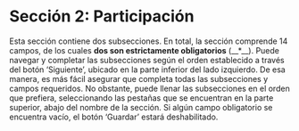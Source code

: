 # Sección 2: Participación  {.unnumbered}
Esta sección contiene dos subsecciones. En total, la sección comprende 14 campos, de los cuales **dos son estrictamente obligatorios** (__*__).
Puede navegar y completar las subsecciones según el orden establecido a través del botón ‘Siguiente’, ubicado en la parte inferior del lado izquierdo. De esa manera, es más fácil asegurar que completa todas las subsecciones y campos requeridos. 
No obstante, puede llenar las subsecciones en el orden que prefiera, seleccionando las pestañas que se encuentran en la parte superior, abajo del nombre de la sección. 
Si algún campo obligatorio se encuentra vacío, el botón ‘Guardar’ estará deshabilitado.


